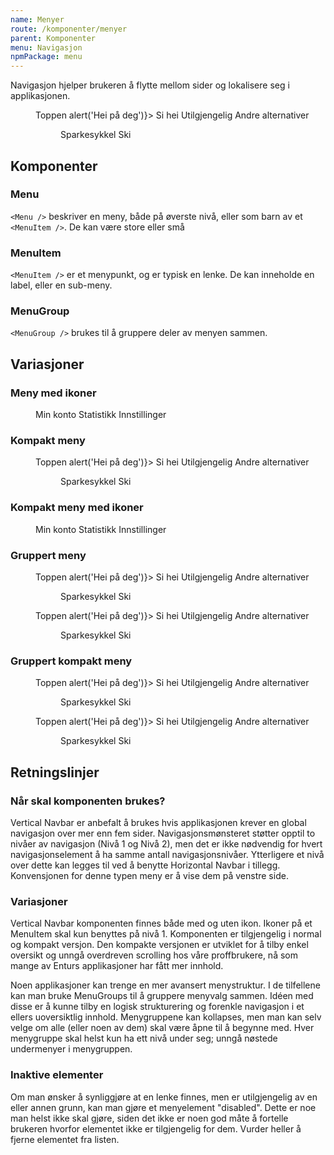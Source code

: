```yaml
---
name: Menyer
route: /komponenter/menyer
parent: Komponenter
menu: Navigasjon
npmPackage: menu
---
```



<PageHeader>
  Navigasjon hjelper brukeren å flytte mellom sider og lokalisere seg i
  applikasjonen.
</PageHeader>

<Playground hideContrastOption={true}>
  <Menu>
    <MenuItem href="#menyer">Toppen</MenuItem>
    <MenuItem as="button" type="button" onClick={() => alert('Hei på deg')}>
      Si hei
    </MenuItem>
    <MenuItem disabled={true}>Utilgjengelig</MenuItem>
    <MenuItem>
      Andre alternativer
      <Menu>
        <MenuItem active={true} href="#">
          Sparkesykkel
        </MenuItem>
        <MenuItem disabled={true}>Ski</MenuItem>
      </Menu>
    </MenuItem>
  </Menu>
</Playground>

## Komponenter

### Menu

<ImportStatement imports="Menu" />
<Props of={Menu} />

`<Menu />` beskriver en meny, både på øverste nivå, eller som barn av et `<MenuItem />`. De kan være store eller små

### MenuItem

<ImportStatement imports="MenuItem" />
<Props of={MenuItem} />

`<MenuItem />` er et menypunkt, og er typisk en lenke. De kan inneholde en label, eller en sub-meny.

### MenuGroup

<ImportStatement imports="MenuGroup" />
<Props of={MenuGroup} />

`<MenuGroup />` brukes til å gruppere deler av menyen sammen.

## Variasjoner

### Meny med ikoner

<Playground hideContrastOption={true}>
  <Menu>
    <MenuItem active={true} href="#">
      <UserIcon /> Min konto
    </MenuItem>
    <MenuItem disabled={true}>
      <StatsIcon /> Statistikk
    </MenuItem>
    <MenuItem href="#">
      <SettingsIcon /> Innstillinger
    </MenuItem>
  </Menu>
</Playground>

### Kompakt meny

<Playground hideContrastOption={true}>
  <Menu size="small">
    <MenuItem href="#menyer" active={true}>
      Toppen
    </MenuItem>
    <MenuItem as="button" type="button" onClick={() => alert('Hei på deg')}>
      Si hei
    </MenuItem>
    <MenuItem disabled={true}>Utilgjengelig</MenuItem>
    <MenuItem>
      Andre alternativer
      <Menu size="small">
        <MenuItem href="#">Sparkesykkel</MenuItem>
        <MenuItem disabled={true}>Ski</MenuItem>
      </Menu>
    </MenuItem>
  </Menu>
</Playground>

### Kompakt meny med ikoner

<Playground hideContrastOption={true}>
  <Menu size="small">
    <MenuItem active={true} href="#">
      <UserIcon /> Min konto
    </MenuItem>
    <MenuItem disabled={true}>
      <StatsIcon /> Statistikk
    </MenuItem>
    <MenuItem href="#">
      <SettingsIcon /> Innstillinger
    </MenuItem>
  </Menu>
</Playground>

### Gruppert meny

<Playground hideContrastOption={true}>
  <MenuGroup title="En gruppe">
    <Menu>
      <MenuItem href="#menyer" active={true}>
        Toppen
      </MenuItem>
      <MenuItem as="button" type="button" onClick={() => alert('Hei på deg')}>
        Si hei
      </MenuItem>
      <MenuItem disabled={true}>Utilgjengelig</MenuItem>
      <MenuItem>
        Andre alternativer
        <Menu>
          <MenuItem href="#">Sparkesykkel</MenuItem>
          <MenuItem disabled={true}>Ski</MenuItem>
        </Menu>
      </MenuItem>
    </Menu>
  </MenuGroup>
  <MenuGroup title="Enda en gruppe">
    <Menu>
      <MenuItem href="#menyer" active={true}>
        Toppen
      </MenuItem>
      <MenuItem as="button" type="button" onClick={() => alert('Hei på deg')}>
        Si hei
      </MenuItem>
      <MenuItem disabled={true}>Utilgjengelig</MenuItem>
      <MenuItem>
        Andre alternativer
        <Menu>
          <MenuItem href="#">Sparkesykkel</MenuItem>
          <MenuItem disabled={true}>Ski</MenuItem>
        </Menu>
      </MenuItem>
    </Menu>
  </MenuGroup>
</Playground>

### Gruppert kompakt meny

<Playground hideContrastOption={true}>
  <MenuGroup title="En gruppe" defaultOpen={true}>
    <Menu size="small">
      <MenuItem href="#menyer" active={true}>
        Toppen
      </MenuItem>
      <MenuItem as="button" type="button" onClick={() => alert('Hei på deg')}>
        Si hei
      </MenuItem>
      <MenuItem disabled={true}>Utilgjengelig</MenuItem>
      <MenuItem>
        Andre alternativer
        <Menu size="small">
          <MenuItem href="#">Sparkesykkel</MenuItem>
          <MenuItem disabled={true}>Ski</MenuItem>
        </Menu>
      </MenuItem>
    </Menu>
  </MenuGroup>
  <MenuGroup title="Enda en gruppe" defaultOpen={true}>
    <Menu size="small">
      <MenuItem href="#menyer" active={true}>
        Toppen
      </MenuItem>
      <MenuItem as="button" type="button" onClick={() => alert('Hei på deg')}>
        Si hei
      </MenuItem>
      <MenuItem disabled={true}>Utilgjengelig</MenuItem>
      <MenuItem>
        Andre alternativer
        <Menu size="small">
          <MenuItem href="#">Sparkesykkel</MenuItem>
          <MenuItem disabled={true}>Ski</MenuItem>
        </Menu>
      </MenuItem>
    </Menu>
  </MenuGroup>
</Playground>

## Retningslinjer

### Når skal komponenten brukes?

Vertical Navbar er anbefalt å brukes hvis applikasjonen krever en global navigasjon over mer enn fem sider. Navigasjonsmønsteret støtter opptil to nivåer av navigasjon (Nivå 1 og Nivå 2), men det er ikke nødvendig for hvert navigasjonselement å ha samme antall navigasjonsnivåer. Ytterligere et nivå over dette kan legges til ved å benytte Horizontal Navbar i tillegg. Konvensjonen for denne typen meny er å vise dem på venstre side.

### Variasjoner

Vertical Navbar komponenten finnes både med og uten ikon. Ikoner på et MenuItem skal kun benyttes på nivå 1. Komponenten er tilgjengelig i normal og kompakt versjon. Den kompakte versjonen er utviklet for å tilby enkel oversikt og unngå overdreven scrolling hos våre proffbrukere, nå som mange av Enturs applikasjoner har fått mer innhold.

Noen applikasjoner kan trenge en mer avansert menystruktur. I de tilfellene kan man bruke MenuGroups til å gruppere menyvalg sammen. Idéen med disse er å kunne tilby en logisk strukturering og forenkle navigasjon i et ellers uoversiktlig innhold. Menygruppene kan kollapses, men man kan selv velge om alle (eller noen av dem) skal være åpne til å begynne med. Hver menygruppe skal helst kun ha ett nivå under seg; unngå nøstede undermenyer i menygruppen.

### Inaktive elementer

Om man ønsker å synliggjøre at en lenke finnes, men er utilgjengelig av en eller annen grunn, kan man gjøre et menyelement "disabled". Dette er noe man helst ikke skal gjøre, siden det ikke er noen god måte å fortelle brukeren hvorfor elementet ikke er tilgjengelig for dem. Vurder heller å fjerne elementet fra listen.

